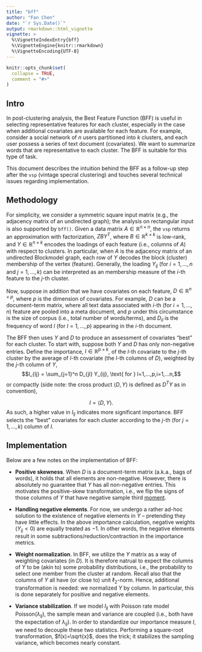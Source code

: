 ---
title: "bff"
author: "Fan Chen"
date: "`r Sys.Date()`"
output: rmarkdown::html_vignette
vignette: >
  %\VignetteIndexEntry{bff}
  %\VignetteEngine{knitr::rmarkdown}
  %\VignetteEncoding{UTF-8}
---

```{r, include = FALSE}
knitr::opts_chunk$set(
  collapse = TRUE,
  comment = "#>"
)
```

## Intro 

In post-clustering analysis, the Best Feature Function (BFF) is useful in selecting representative features for each cluster, especially in the case when additional covariates are available for each feature. 
For example, consider a social network of $n$ users partitioned into $k$ clusters, and each user possess a series of text document (covariates).
We want to summarize words that are representative to each cluster.
The BFF is suitable for this type of task. 

This document describes the intuition behind the BFF as a follow-up step after the `vsp` (vintage specral clustering) and touches several technical issues regarding implementation.

## Methodology 

For simplicity, we consider a symmetric square input matrix (e.g., the adjacency matrix of an undirected graph); the analysis on rectangular input is also supported by `bff()`.
Given a data matrix $A \in \mathbb{R}^{n \times n}$, the `vsp` returns an approximation with factorization, $ZBY^T$, where $B \in \mathbb{R}^{k \times k}$ is low-rank, and $Y \in \mathbb{R}^{n \times k}$ encodes the loadings of each feature (i.e., columns of $A$) with respect to clusters.
In particular, when $A$ is the adjacency matrix of an undirected Blockmodel graph, each row of $Y$ decodes the block (cluster) membership of the vertex (feature).
Generally, the loading $Y_{ij}$ (for $i=1,...,n$ and $j=1,...,k$) can be interpreted as an membership measure of the $i$-th feature to the $j$-th cluster. 
<!-- When normalized, it is also an estimator of mixed membership. -->

Now, suppose in addition that we have covariates on each feature, $D \in \mathbb{R}^{n \times p}$, where $p$ is the dimension of covariates.
For example, $D$ can be a document-term matrix, where all text data associated with $i$-th (for $i=1,...,n$) feature are pooled into a meta document, and $p$ under this circumstance is the size of corpus (i.e., total number of words/terms), and $D_{il}$ is the frequency of word $l$ (for $l=1,...,p$) appearing in the $i$-th document.

The BFF then uses $Y$ and $D$ to produce an assessment of covariates "best" for each cluster. 
To start with, suppose both $Y$ and $D$ has only non-negative entries. 
Define the importance, $I \in \mathbb{R}^{p \times k}$, of the $l$-th covariate to the $j$-th cluster by the average of $l$-th covariate (the $l$-th columns of $D$), weighted by the $j$-th column of $Y$,
$$I_{lj} = \sum_{j=1}^n D_{jl} Y_{ij}, \text{ for } l=1,...,p,i=1,...n,$$
or compactly (side note: the cross product $\langle D,Y \rangle$ is defined as $D^T Y$ as in convention), 

$$I=\langle D,Y \rangle.$$
As such, a higher value in $I_{lj}$ indicates more significant importance. 
BFF selects the "best" covariates for each cluster according to the $j$-th (for $j=1,...,k$) column of $I$.

## Implementation

Below are a few notes on the implementation of BFF:

* **Positive skewness**. When $D$ is a document-term matrix (a.k.a., bags of words), it holds that all elements are non-negative. However, there is absolutely no guarantee that $Y$ has all non-negative entries. 
This motivates the positive-skew transformation, i.e., we flip the signs of those columns of $Y$ that have negative sample third [moment](https://en.wikipedia.org/wiki/Moment_(mathematics)). 

* **Handling negative elements**. 
For now, we undergo a rather ad-hoc solution to the existence of negative elements in $Y$ -- pretending they have little effects. 
In the above importance calculation, negative weights ($Y_{ij}<0$) are equally treated as $-1$. 
In other words, the negative elements result in some subtractions/reduction/contraction in the importance metrics. 

* **Weight normalization**. 
In BFF, we utilize the $Y$ matrix as a way of weighting covariates (in $D$). 
It is therefore natrual to expect the columns of $Y$ to be (akin to) some probability distributions, i.e., the probability to select one member from the cluster at random. 
Recall also that the columns of $Y$ all have (or close to) unit $\ell_2$-norm. 
Hence, additional transformation is needed: we normalized $Y$ by column.
In particular, this is done separately for positive and negative elements. 


* **Variance stabilization**. 
If we model $I_{lj}$ with Poisson rate model $\text{Poisson}(\lambda_{lj})$, the sample mean and variance are coupled (i.e., both have the expectation of $\lambda_{lj}$). 
In order to standardize our importance measure $I$, we need to decouple these two statistics.
Performing a square-root transformation, $f(x)=\sqrt{x}$, does the trick; it stabilizes the sampling variance, which becomes nearly constant. 


